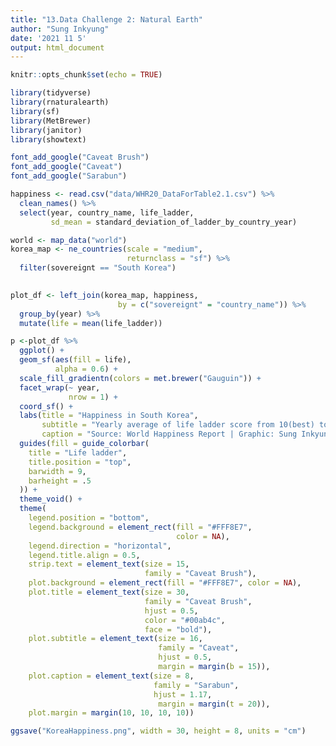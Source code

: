 ```yaml
---
title: "13.Data Challenge 2: Natural Earth"
author: "Sung Inkyung"
date: '2021 11 5'
output: html_document
---
```


```r
knitr::opts_chunk$set(echo = TRUE)
```

```r
library(tidyverse)
library(rnaturalearth)
library(sf)
library(MetBrewer)
library(janitor)
library(showtext)

font_add_google("Caveat Brush")
font_add_google("Caveat")
font_add_google("Sarabun")
```


```r
happiness <- read.csv("data/WHR20_DataForTable2.1.csv") %>% 
  clean_names() %>% 
  select(year, country_name, life_ladder, 
         sd_mean = standard_deviation_of_ladder_by_country_year)

world <- map_data("world")
korea_map <- ne_countries(scale = "medium",
                          returnclass = "sf") %>% 
  filter(sovereignt == "South Korea")
  

plot_df <- left_join(korea_map, happiness, 
                        by = c("sovereignt" = "country_name")) %>% 
  group_by(year) %>% 
  mutate(life = mean(life_ladder))
```


```r
p <-plot_df %>% 
  ggplot() +
  geom_sf(aes(fill = life), 
          alpha = 0.6) +
  scale_fill_gradientn(colors = met.brewer("Gauguin")) +
  facet_wrap(~ year,
             nrow = 1) +
  coord_sf() +
  labs(title = "Happiness in South Korea",
       subtitle = "Yearly average of life ladder score from 10(best) to 0(worst)",
       caption = "Source: World Happiness Report | Graphic: Sung Inkyung") +
  guides(fill = guide_colorbar(
    title = "Life ladder",
    title.position = "top",
    barwidth = 9,
    barheight = .5
  )) +
  theme_void() +
  theme(
    legend.position = "bottom",
    legend.background = element_rect(fill = "#FFF8E7",
                                     color = NA),
    legend.direction = "horizontal",
    legend.title.align = 0.5,
    strip.text = element_text(size = 15, 
                              family = "Caveat Brush"),
    plot.background = element_rect(fill = "#FFF8E7", color = NA),
    plot.title = element_text(size = 30,
                              family = "Caveat Brush",
                              hjust = 0.5, 
                              color = "#00ab4c",
                              face = "bold"),
    plot.subtitle = element_text(size = 16, 
                                 family = "Caveat",
                                 hjust = 0.5,
                                 margin = margin(b = 15)),
    plot.caption = element_text(size = 8, 
                                family = "Sarabun",
                                hjust = 1.17,
                                 margin = margin(t = 20)),
    plot.margin = margin(10, 10, 10, 10))

ggsave("KoreaHappiness.png", width = 30, height = 8, units = "cm")
```
